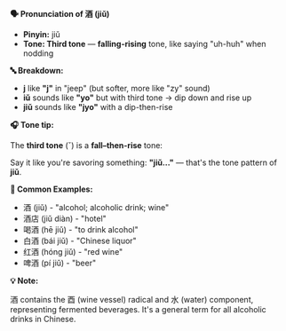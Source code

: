 **🗣️ Pronunciation of 酒 (jiǔ)**

- **Pinyin:** jiǔ
- **Tone: Third tone** — **falling-rising** tone, like saying "uh-huh" when nodding

**🔤 Breakdown:**

- **j** like **"j"** in "jeep" (but softer, more like "zy" sound)
- **iǔ** sounds like **"yo"** but with third tone → dip down and rise up
- **jiǔ** sounds like **"jyo"** with a dip-then-rise

**🎧 Tone tip:**

The **third tone** (ˇ) is a **fall–then-rise** tone:

Say it like you're savoring something: **"jiǔ..."** — that's the tone pattern of **jiǔ**.

**📝 Common Examples:**

- 酒 (jiǔ) - "alcohol; alcoholic drink; wine"
- 酒店 (jiǔ diàn) - "hotel"
- 喝酒 (hē jiǔ) - "to drink alcohol"
- 白酒 (bái jiǔ) - "Chinese liquor"
- 红酒 (hóng jiǔ) - "red wine"
- 啤酒 (pí jiǔ) - "beer"

**💡 Note:**

酒 contains the 酉 (wine vessel) radical and 水 (water) component, representing fermented beverages.
It's a general term for all alcoholic drinks in Chinese.
